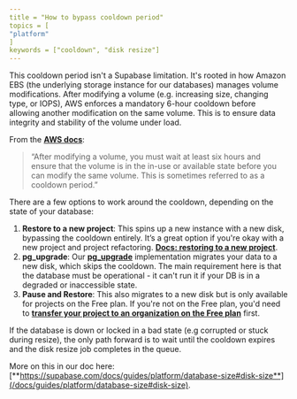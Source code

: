 ```yaml
---
title = "How to bypass cooldown period"
topics = [
"platform"
]
keywords = ["cooldown", "disk resize"]
---
```


This cooldown period isn't a Supabase limitation. It's rooted in how Amazon EBS (the underlying storage instance for our databases) manages volume modifications. After modifying a volume (e.g. increasing size, changing type, or IOPS), AWS enforces a mandatory 6-hour cooldown before allowing another modification on the same volume. This is to ensure data integrity and stability of the volume under load.

From the [**AWS docs**](https://docs.aws.amazon.com/AWSEC2/latest/APIReference/API_ModifyVolume.html):

> “After modifying a volume, you must wait at least six hours and ensure that the volume is in the in-use or available state before you can modify the same volume. This is sometimes referred to as a cooldown period.”

There are a few options to work around the cooldown, depending on the state of your database:

1.  **Restore to a new project**: This spins up a new instance with a new disk, bypassing the cooldown entirely. It’s a great option if you're okay with a new project and project refactoring. [**Docs: restoring to a new project**](/docs/guides/platform/backups#restore-to-a-new-project).
2.  **pg_upgrade**: Our [**pg_upgrade**](/docs/guides/platform/upgrading) implementation migrates your data to a new disk, which skips the cooldown. The main requirement here is that the database must be operational - it can't run it if your DB is in a degraded or inaccessible state.
3.  **Pause and Restore**: This also migrates to a new disk but is only available for projects on the Free plan. If you're not on the Free plan, you'd need to [**transfer your project to an organization on the Free plan**](/docs/guides/platform/project-transfer) first.

If the database is down or locked in a bad state (e.g corrupted or stuck during resize), the only path forward is to wait until the cooldown expires and the disk resize job completes in the queue.

More on this in our doc here: [**https://supabase.com/docs/guides/platform/database-size#disk-size**](/docs/guides/platform/database-size#disk-size).
